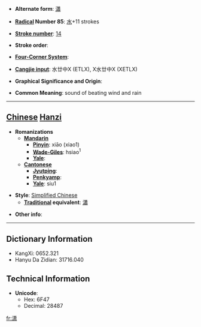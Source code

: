 * '''Alternate form''': [[瀟]]

* '''[[Wiktionary:Chinese radical index| Radical]] Number 85''': [[Wiktionary:Chinese radical index 水|水]]+11 strokes

* '''[[Wiktionary:Chinese total strokes index|Stroke number]]''': [[Wiktionary:Chinese total strokes index 14|14]]

* '''Stroke order''': 

* '''[[Wiktionary:Chinese four corner index|Four-Corner System]]''': 

* '''[[Wiktionary:Chinese Cangjie index|Cangjie input]]''': 水廿中X (ETLX), X水廿中X (XETLX)

* '''Graphical Significance and Origin''': 

* '''Common Meaning''': sound of beating wind and rain

----

== [[Chinese]] [[Hanzi]] ==

* '''Romanizations'''
** '''[[Mandarin]]'''
*** '''[[Pinyin]]''': xiāo (xiao1)
*** '''[[Wade-Giles]]''': hsiao<sup>1</sup>
*** '''[[Yale]]''': 
** '''[[Cantonese]]'''
*** '''[[Jyutping]]''':
*** '''[[Penkyamp]]''': 
*** '''[[Yale]]''': siu1

* '''Style''': [[Simplified Chinese]] 
** '''[[Traditional Chinese|Traditional]] equivalent''': [[瀟]]

* '''Other info''': 

----

== Dictionary Information ==

* KangXi: 0652.321
* Hanyu Da Zidian: 31716.040

== Technical Information ==

* '''Unicode''':
** Hex: 6F47
** Decimal: 28487

[[fr:潇]]